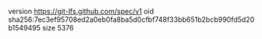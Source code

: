 version https://git-lfs.github.com/spec/v1
oid sha256:7ec3ef95708ed2a0eb0fa8ba5d0cfbf748f33bb651b2bcb990fd5d20b1549495
size 5376
